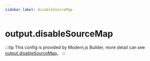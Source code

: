 ```yaml
---
sidebar_label: disableSourceMap
---
```


# output.disableSourceMap

:::tip
This config is provided by Modern.js Builder, more detail can see [output.disableSourceMap](https://modernjs.dev/builder/en/api/config-output.html#outputdisablesourcemap)。
:::


<Main />
